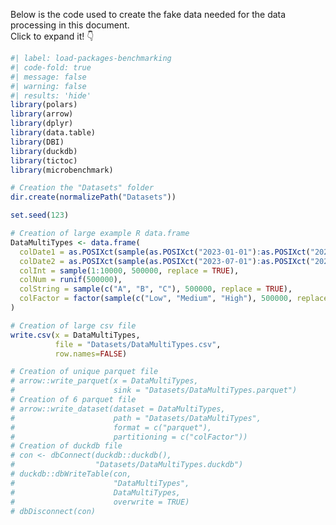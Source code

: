 Below is the code used to create the fake data needed for the data processing in this document.  
Click to expand it! 👇

```r
#| label: load-packages-benchmarking
#| code-fold: true
#| message: false
#| warning: false
#| results: 'hide'
library(polars)
library(arrow)
library(dplyr)
library(data.table)
library(DBI)
library(duckdb)
library(tictoc)
library(microbenchmark)

# Creation the "Datasets" folder
dir.create(normalizePath("Datasets"))

set.seed(123)

# Creation of large example R data.frame
DataMultiTypes <- data.frame(
  colDate1 = as.POSIXct(sample(as.POSIXct("2023-01-01"):as.POSIXct("2023-06-30"),500000),origin="1970-01-01"),
  colDate2 = as.POSIXct(sample(as.POSIXct("2023-07-01"):as.POSIXct("2023-12-31"),500000),origin="1970-01-01"),
  colInt = sample(1:10000, 500000, replace = TRUE),
  colNum = runif(500000),
  colString = sample(c("A", "B", "C"), 500000, replace = TRUE),
  colFactor = factor(sample(c("Low", "Medium", "High"), 500000, replace = TRUE))
)

# Creation of large csv file
write.csv(x = DataMultiTypes,
          file = "Datasets/DataMultiTypes.csv",
          row.names=FALSE)

# Creation of unique parquet file
# arrow::write_parquet(x = DataMultiTypes,
#                      sink = "Datasets/DataMultiTypes.parquet")
# Creation of 6 parquet file
# arrow::write_dataset(dataset = DataMultiTypes,
#                      path = "Datasets/DataMultiTypes",
#                      format = c("parquet"),
#                      partitioning = c("colFactor"))
# Creation of duckdb file
# con <- dbConnect(duckdb::duckdb(),
#                  "Datasets/DataMultiTypes.duckdb")
# duckdb::dbWriteTable(con,
#                      "DataMultiTypes",
#                      DataMultiTypes,
#                      overwrite = TRUE)
# dbDisconnect(con)
```